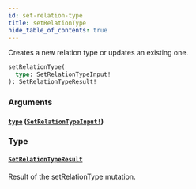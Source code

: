 ```yaml
---
id: set-relation-type
title: setRelationType
hide_table_of_contents: true
---
```



Creates a new relation type or updates an existing one.

```graphql
setRelationType(
  type: SetRelationTypeInput!
): SetRelationTypeResult!
```


### Arguments

#### [`type`](#) ([`SetRelationTypeInput!`](/schema/inputs/set-relation-type-input))




### Type

#### [`SetRelationTypeResult`](/schema/objects/set-relation-type-result)

Result of the setRelationType mutation.




